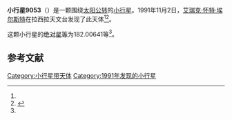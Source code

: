 {{Infobox planet
| bgcolour = #FFFFC0
| name = 9053 Hamamelis
| symbol = 
| image = 
| caption = 
| discovery = yes
| discovery_ref = 
| discoverer = [[艾瑞克·怀特·埃尔斯特|艾瑞克·怀特·埃尔斯特]]
| discovery_site = [[拉西拉天文台|拉西拉天文台]] 
| discovered = 1991年11月2日
| designations = yes
| mp_name = 
| named_after = 
| alt_names = 1991 VW5/ 1994 LD
| mp_category = [[主带小行星|主带小行星]]
| orbit_ref = <ref name="a">[http://ssd.jpl.nasa.gov/sbdb.cgi?sstr=9053 9053 Hamamelis] {{Wayback|url=http://ssd.jpl.nasa.gov/sbdb.cgi?sstr=9053 |date=20210717065200 }}，小行星數據庫瀏覽器（JPL Small-Body Database Browser）－[[美国国家航空航天局|美国国家航空航天局]]喷气推进实验室</ref>
| epoch = 2456400.5 (2013年4月18日更新)
| aphelion = {{convert|3.0453967|AU|km|3|abbr=on|lk=out}}
| perihelion = {{convert|2.0755193|AU|km|3|abbr=on}}
| semimajor = {{convert|2.5604580|AU|km|3|abbr=on}}
| eccentricity = 0.1893953
| period = 1496.493715 [[日|日]]<br />4.1[[儒略年|儒略年]]
| avg_speed = 
| inclination = 9.23062
| asc_node = 103.02389
| mean_anomaly = 
| arg_peri = 182.00641
| satellites = 
| physical_characteristics = yes
| dimensions = 
| mass = 
| density = 
| surface_grav = 
| escape_velocity = 
| sidereal_day = 
| axial_tilt = 
| pole_ecliptic_lat = 
| pole_ecliptic_lon = 
| albedo = 
| temperatures= 
| temp_name1 = 
| mean_temp_1 = 
| max_temp_1 = 
| temp_name2 = 
| max_temp_2 = 
| spectral_type = 
| abs_magnitude = 182.00641
}}

'''小行星9053'''（{{lang-en|9053 Hamamelis}}）是一颗围绕[[太阳|太阳]][[公转|公转]]的[[小行星|小行星]]。1991年11月2日，[[艾瑞克·怀特·埃尔斯特|艾瑞克·怀特·埃尔斯特]]在拉西拉天文台发现了此天体<ref name="a" /><ref>{{cite news|title=小行星列表|url=http://cfa-www.harvard.edu/iau/lists/NumberedMPs.txt|accessdate=2013-07-08|newspaper=哈佛大学|archive-date=2008-05-17|archive-url=https://web.archive.org/web/20080517010638/http://cfa-www.harvard.edu/iau/lists/NumberedMPs.txt|dead-url=no}}</ref>。

这颗小行星的[[绝对星等|绝对星等]]为182.00641等<ref name="a" />。

==参考文献==
{{reflist}}
{{Minor Planet Number|[[小行星9052|小行星9052]]|[[小行星9054|小行星9054]]}}

{{小天体}}

[[Category:小行星带天体|Category:小行星带天体]]
[[Category:1991年发现的小行星|Category:1991年发现的小行星]]

{{asteroid-stub}}